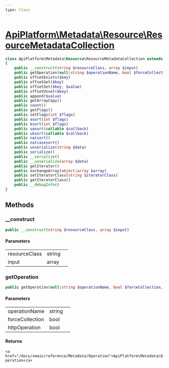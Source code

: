 ```yaml
---
type: Class
---
```


# [ApiPlatform\Metadata\Resource\ResourceMetadataCollection](/docs/vmain/reference/Metadata/Resource/ResourceMetadataCollection)



```php
class ApiPlatform\Metadata\Resource\ResourceMetadataCollection extends ArrayObject implements Countable, Serializable, ArrayAccess, Traversable, IteratorAggregate
{
    public __construct(string $resourceClass, array $input)
    public getOperation(null|string $operationName, bool $forceCollection, bool $httpOperation): `<a href="/docs/vmain/reference/Metadata/Operation">ApiPlatform\Metadata\Operation</a>`
    public offsetExists($key)
    public offsetGet($key)
    public offsetSet($key, $value)
    public offsetUnset($key)
    public append($value)
    public getArrayCopy()
    public count()
    public getFlags()
    public setFlags(int $flags)
    public asort(int $flags)
    public ksort(int $flags)
    public uasort(callable $callback)
    public uksort(callable $callback)
    public natsort()
    public natcasesort()
    public unserialize(string $data)
    public serialize()
    public __serialize()
    public __unserialize(array $data)
    public getIterator()
    public exchangeArray(object|array $array)
    public setIteratorClass(string $iteratorClass)
    public getIteratorClass()
    public __debugInfo()
}
```
## Methods

### __construct



```php
public __construct(string $resourceClass, array $input)
```

#### Parameters

<table><tbody>
<tr><td>resourceClass</td><td>string</td><td></td></tr><tr><td>input</td><td>array</td><td></td></tr>
</tbody>
</table>

### getOperation



```php
public getOperation(null|string $operationName, bool $forceCollection, bool $httpOperation): `<a href="/docs/vmain/reference/Metadata/Operation">ApiPlatform\Metadata\Operation</a>`
```

#### Parameters

<table><tbody>
<tr><td>operationName</td><td>string</td><td></td></tr><tr><td>forceCollection</td><td>bool</td><td></td></tr><tr><td>httpOperation</td><td>bool</td><td></td></tr>
</tbody>
</table>

#### Returns

`<a href="/docs/vmain/reference/Metadata/Operation">ApiPlatform\Metadata\Operation</a>`
